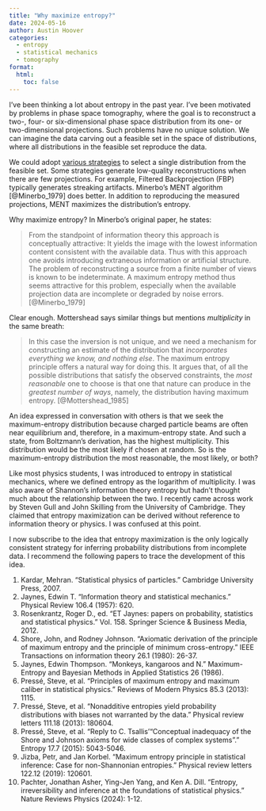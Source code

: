 ```yaml
---
title: "Why maximize entropy?"
date: 2024-05-16
author: Austin Hoover
categories:
  - entropy
  - statistical mechanics
  - tomography
format:
  html:
    toc: false
---
```


I've been thinking a lot about entropy in the past year. I've been motivated by problems in phase space tomography, where the goal is to reconstruct a two-, four- or six-dimensional phase space distribution from its one- or two-dimensional projections. Such problems have no unique solution. We can imagine the data carving out a feasible set in the space of distributions, where all distributions in the feasible set reproduce the data.

We could adopt [various strategies](https://tomopy.readthedocs.io/en/stable/api/tomopy.recon.algorithm.html) to select a single distribution from the feasible set. Some strategies generate low-quality reconstructions when there are few projections. For example, Filtered Backprojection (FBP) typically generates streaking artifacts. Minerbo's MENT algorithm [@Minerbo_1979] does better. In addition to reproducing the measured projections, MENT maximizes the distribution's entropy. 

Why maximize entropy? In Minerbo's original paper, he states:

> From the standpoint of information theory this approach is conceptually attractive: It yields the image with the lowest information content consistent with the available data. Thus with this approach one avoids introducing extraneous information or artificial structure. The problem of reconstructing a source from a finite number of views is known to be indeterminate. A maximum entropy method thus seems attractive for this problem, especially when the available projection data are incomplete or degraded by noise errors. [@Minerbo_1979]

Clear enough. Mottershead says similar things but mentions *multiplicity* in the same breath:

> In this case the inversion is not unique, and we need a mechanism for constructing an estimate of the distribution that *incorporates everything we know, and nothing else*. The maximum entropy principle offers a natural way for doing this. It argues that, of all the possible distributions that satisfy the observed constraints, the *most reasonable* one to choose is that one that nature can produce in the *greatest number of ways*, namely, the distribution having maximum entropy. [@Mottershead_1985]

An idea expressed in conversation with others is that we seek the maximum-entropy distribution because charged particle beams are often near equilibrium and, therefore, in a maximum-entropy state. And such a state, from Boltzmann's derivation, has the highest multiplicity. This distribution would be the most likely if chosen at random. So is the maximum-entropy distribution the most reasonable, the most likely, or both?

Like most physics students, I was introduced to entropy in statistical mechanics, where we defined entropy as the logarithm of multiplicity. I was also aware of Shannon's information theory entropy but hadn't thought much about the relationship between the two. I recently came across work by Steven Gull and John Skilling from the University of Cambridge. They claimed that entropy maximization can be derived without reference to information theory or physics. I was confused at this point.

I now subscribe to the idea that entropy maximization is the only logically consistent strategy for inferring probability distributions from incomplete data. I recommend the following papers to trace the development of this idea.

1. Kardar, Mehran. "Statistical physics of particles." Cambridge University Press, 2007.
2. Jaynes, Edwin T. "Information theory and statistical mechanics." Physical Review 106.4 (1957): 620.
3. Rosenkrantz, Roger D., ed. "ET Jaynes: papers on probability, statistics and statistical physics." Vol. 158. Springer Science & Business Media, 2012.
4. Shore, John, and Rodney Johnson. "Axiomatic derivation of the principle of maximum entropy and the principle of minimum cross-entropy." IEEE Transactions on information theory 26.1 (1980): 26-37.
5. Jaynes, Edwin Thompson. "Monkeys, kangaroos and N." Maximum-Entropy and Bayesian Methods in Applied Statistics 26 (1986).
6. Pressé, Steve, et al. "Principles of maximum entropy and maximum caliber in statistical physics." Reviews of Modern Physics 85.3 (2013): 1115.
7. Pressé, Steve, et al. "Nonadditive entropies yield probability distributions with biases not warranted by the data." Physical review letters 111.18 (2013): 180604.
8. Pressé, Steve, et al. "Reply to C. Tsallis’“Conceptual inadequacy of the Shore and Johnson axioms for wide classes of complex systems”." Entropy 17.7 (2015): 5043-5046.
9. Jizba, Petr, and Jan Korbel. "Maximum entropy principle in statistical inference: Case for non-Shannonian entropies." Physical review letters 122.12 (2019): 120601.
10. Pachter, Jonathan Asher, Ying-Jen Yang, and Ken A. Dill. "Entropy, irreversibility and inference at the foundations of statistical physics." Nature Reviews Physics (2024): 1-12.

